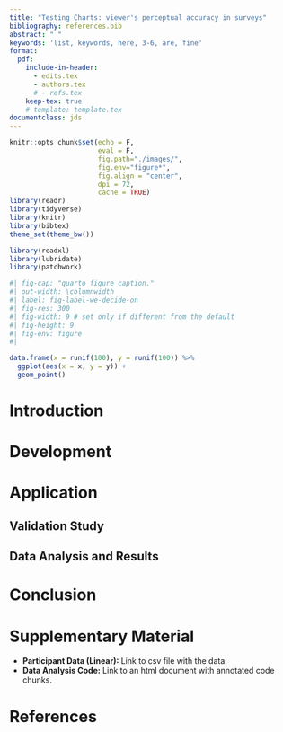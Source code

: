 ```yaml
---
title: "Testing Charts: viewer's perceptual accuracy in surveys"
bibliography: references.bib
abstract: " "
keywords: 'list, keywords, here, 3-6, are, fine'
format: 
  pdf:
    include-in-header:
      - edits.tex
      - authors.tex
      # - refs.tex
    keep-tex: true
    # template: template.tex
documentclass: jds
---
```


<!-- Article Types -->
<!-- https://jds-online.org/journal/JDS/information/Article%20Types -->

<!-- Statistical Data Science -->

<!-- This section is the home base of the reformed journal covering statistical methods that are motivated by real-world applications. It is not for papers with technical proofs that push the frontiers of theoretical developments. In addition to classic topics in Statistics, cutting-edge works on big data, visualization, machine learning, and artificial intelligence are also welcome. -->

<!-- Computing in Data Science -->

<!-- Computing is an indispensable component of all data science and big data applications. As more journals on data science and big data emerge, it is of great interest for the data science community to have a highly regarded outlet with a specialization in computing, covering a wide spectrum from methods, algorithms, software implementations, to case studies. Existing journals on statistical computing have their own traditions and may not meet the increasing demands. Some research works on cutting-edge problems may not fit well in any existing journal. -->

<!-- This section covers the following types of articles. -->
<!-- 1. Software: Articles here are similar to those in the Journal of Statistical Software. They are not referencing manuals but vignettes that introduce the methods being implemented as well as the usage of the software with reproducible code chunks. The software implementation can be in any computer language with a sufficiently large user base. -->
<!-- 2. Algorithms: Articles here focus on the performance side of the computing needs arising from domain applications. For example, one can propose algorithms that make infeasible tasks feasible or speed up existing algorithms. -->
<!-- 3. Methods: Articles here are similar to those in Journal of Computational and Graphic Statistics or Statistics and Computing. The computing methods need to be motivated by a domain application with the properties carefully studied. -->

```r
knitr::opts_chunk$set(echo = F, 
                      eval = F, 
                      fig.path="./images/", 
                      fig.env="figure*", 
                      fig.align = "center",
                      dpi = 72,
                      cache = TRUE) 
library(readr)
library(tidyverse)
library(knitr)
library(bibtex)
theme_set(theme_bw())

library(readxl)
library(lubridate)
library(patchwork)
```


```r
#| fig-cap: "quarto figure caption."
#| out-width: \columnwidth
#| label: fig-label-we-decide-on
#| fig-res: 300
#| fig-width: 9 # set only if different from the default
#| fig-height: 9
#| fig-env: figure
#| 

data.frame(x = runif(100), y = runif(100)) %>%
  ggplot(aes(x = x, y = y)) +
  geom_point()
```

\hh{This is Heike's color for making changes}
# Introduction


# Development 



# Application

## Validation Study


## Data Analysis and Results


# Conclusion



# Supplementary Material {-}

+ **Participant Data (Linear):** Link to csv file with the data. 
+ **Data Analysis Code:** Link to an html document with annotated code chunks.

# References